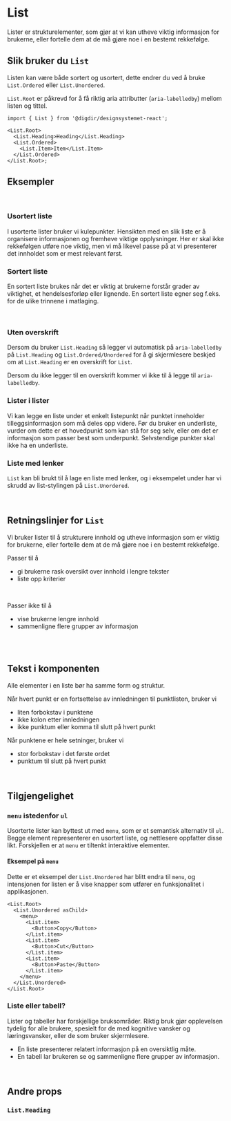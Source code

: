 

<Meta of={ListStories} />

# List

Lister er strukturelementer, som gjør at vi kan utheve viktig informasjon for brukerne, eller fortelle dem at de må gjøre noe i en bestemt rekkefølge.

<Primary />
<Controls />

## Slik bruker du `List`

Listen kan være både sortert og usortert, dette endrer du ved å bruke `List.Ordered` eller `List.Unordered`.

`List.Root` er påkrevd for å få riktig aria attributter (`aria-labelledby`) mellom listen og tittel.

```tsx
import { List } from '@digdir/designsystemet-react';

<List.Root>
  <List.Heading>Heading</List.Heading>
  <List.Ordered>
    <List.Item>Item</List.Item>
  </List.Ordered>
</List.Root>;
```

## Eksempler

<br />

### Usortert liste

I usorterte lister bruker vi kulepunkter. Hensikten med en slik liste er å organisere informasjonen og fremheve viktige opplysninger. Her er skal ikke rekkefølgen utføre noe viktig, men vi må likevel passe på at vi presenterer det innholdet som er mest relevant først.

<Canvas of={ListStories.Usortert} />

### Sortert liste

En sortert liste brukes når det er viktig at brukerne forstår grader av viktighet, et hendelsesforløp eller lignende. En sortert liste egner seg f.eks. for de ulike trinnene i matlaging.

<Canvas of={ListStories.Sortert} />

<br />

### Uten overskrift

Dersom du bruker `List.Heading` så legger vi automatisk på `aria-labelledby` på `List.Heading` og `List.Ordered/Unordered`
for å gi skjermlesere beskjed om at `List.Heading` er en overskrift for `List`.

Dersom du ikke legger til en overskrift kommer vi ikke til å legge til `aria-labelledby`.

<Canvas of={ListStories.UtenOverskrift} />

### Lister i lister

Vi kan legge en liste under et enkelt listepunkt når punktet inneholder tilleggsinformasjon som må deles opp videre. Før du bruker en underliste, vurder om dette er et hovedpunkt som kan stå for seg selv, eller om det er informasjon som passer best som underpunkt. Selvstendige punkter skal ikke ha en underliste.

<Canvas of={ListStories.Innrykk} />

### Liste med lenker

`List` kan bli brukt til å lage en liste med lenker, og i eksempelet under har vi skrudd av list-stylingen på `List.Unordered`.

<Canvas of={ListStories.ListeMedLenker} />

<br />

## Retningslinjer for `List`

Vi bruker lister til å strukturere innhold og utheve informasjon som er viktig for brukerne, eller fortelle dem at de må gjøre noe i en bestemt rekkefølge.

Passer til å

- gi brukerne rask oversikt over innhold i lengre tekster
- liste opp kriterier

<br />

Passer ikke til å

- vise brukerne lengre innhold
- sammenligne flere grupper av informasjon

<br />
<br />

## Tekst i komponenten

Alle elementer i en liste bør ha samme form og struktur.

Når hvert punkt er en fortsettelse av innledningen til punktlisten, bruker vi

- liten forbokstav i punktene
- ikke kolon etter innledningen
- ikke punktum eller komma til slutt på hvert punkt

Når punktene er hele setninger, bruker vi

- stor forbokstav i det første ordet
- punktum til slutt på hvert punkt

<br />

## Tilgjengelighet

### `menu` istedenfor `ul`

Usorterte lister kan byttest ut med `menu`, som er et semantisk alternativ til `ul`.
Begge element representerer en usortert liste, og nettlesere oppfatter disse likt.
Forskjellen er at `menu` er tiltenkt interaktive elementer.

#### Eksempel på `menu`

Dette er et eksempel der `List.Unordered` har blitt endra til `menu`, og intensjonen
for listen er å vise knapper som utfører en funksjonalitet i applikasjonen.

```tsx
<List.Root>
  <List.Unordered asChild>
    <menu>
      <List.item>
        <Button>Copy</Button>
      </List.item>
      <List.item>
        <Button>Cut</Button>
      </List.item>
      <List.item>
        <Button>Paste</Button>
      </List.item>
    </menu>
  </List.Unordered>
</List.Root>
```

### Liste eller tabell?

Lister og tabeller har forskjellige bruksområder. Riktig bruk gjør opplevelsen tydelig for alle brukere, spesielt for de med kognitive vansker og læringsvansker, eller de som bruker skjermlesere.

- En liste presenterer relatert informasjon på en oversiktlig måte.
- En tabell lar brukeren se og sammenligne flere grupper av informasjon.

<br />

## Andre props

### `List.Heading`

<ArgTypes of={ListHeading} />

